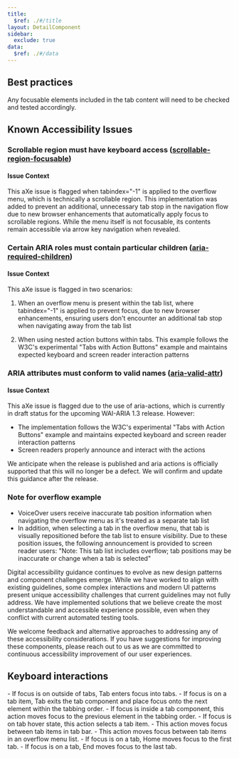 ```yaml
---
title:
  $ref: ./#/title
layout: DetailComponent
sidebar:
  exclude: true
data:
  $ref: ./#/data
---
```


## Best practices

Any focusable elements included in the tab content will need to be checked and tested accordingly.

## Known Accessibility Issues

### Scrollable region must have keyboard access ([scrollable-region-focusable](https://dequeuniversity.com/rules/axe/4.9/scrollable-region-focusable))

#### Issue Context

This aXe issue is flagged when tabindex="-1" is applied to the overflow menu, which is technically a scrollable region. This implementation was added to prevent an additional, unnecessary tab stop in the navigation flow due to new browser enhancements that automatically apply focus to scrollable regions. While the menu itself is not focusable, its contents remain accessible via arrow key navigation when revealed.

### Certain ARIA roles must contain particular children ([aria-required-children](https://dequeuniversity.com/rules/axe/4.9/aria-required-children))

#### Issue Context

This aXe issue is flagged in two scenarios:

1. When an overflow menu is present within the tab list, where tabindex="-1" is applied to prevent focus, due to new browser enhancements, ensuring users don't encounter an additional tab stop when navigating away from the tab list

2. When using nested action buttons within tabs. This example follows the W3C's experimental "Tabs with Action Buttons" example and maintains expected keyboard and screen reader interaction patterns

### ARIA attributes must conform to valid names ([aria-valid-attr](https://dequeuniversity.com/rules/axe/4.9/aria-valid-attr))

#### Issue Context

This aXe issue is flagged due to the use of aria-actions, which is currently in draft status for the upcoming WAI-ARIA 1.3 release. However:

- The implementation follows the W3C's experimental "Tabs with Action Buttons" example and maintains expected keyboard and screen reader interaction patterns
- Screen readers properly announce and interact with the actions

We anticipate when the release is published and aria actions is officially supported that this will no longer be a defect. We will confirm and update this guidance after the release.

###  Note for overflow example

- VoiceOver users receive inaccurate tab position information when navigating the overflow menu as it's treated as a separate tab list
- In addition, when selecting a tab in the overflow menu, that tab is visually repositioned before the tab list to ensure visibility. Due to these position issues, the following announcement is provided to screen reader users: "Note: This tab list includes overflow; tab positions may be inaccurate or change when a tab is selected"

Digital accessibility guidance continues to evolve as new design patterns and component challenges emerge. While we have worked to align with existing guidelines, some complex interactions and modern UI patterns present unique accessibility challenges that current guidelines may not fully address. We have implemented solutions that we believe create the most understandable and accessible experience possible, even when they conflict with current automated testing tools.

We welcome feedback and alternative approaches to addressing any of these accessibility considerations. If you have suggestions for improving these components, please reach out to us as we are committed to continuous accessibility improvement of our user experiences.

## Keyboard interactions

<KeyboardControls>
<KeyboardControl keyOrCombos="Tab">
-	If focus is on outside of tabs, Tab enters focus into tabs.
-	If focus is on a tab item, Tab exits the tab component and place focus onto the next element within the tabbing order.
</KeyboardControl>

<KeyboardControl keyOrCombos="Shift + Tab">
  - If focus is inside a tab component, this action moves focus to the previous
  element in the tabbing order.
</KeyboardControl>

<KeyboardControl keyOrCombos="Enter / Space">
  - If focus is on tab hover state, this action selects a tab item.
</KeyboardControl>

<KeyboardControl keyOrCombos="Left arrow / Right arrow">
  - This action moves focus between tab items in tab bar.
</KeyboardControl>

<KeyboardControl keyOrCombos="Up arrow / Down arrow">
  - This action moves focus between tab items in an overflow menu list.
</KeyboardControl>

<KeyboardControl keyOrCombos="Home">
  - If focus is on a tab, Home moves focus to the first tab.
</KeyboardControl>

<KeyboardControl keyOrCombos="End">
- If focus is on a tab, End moves focus to the last tab.
</KeyboardControl>
</KeyboardControls>
